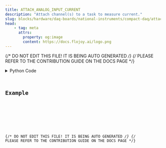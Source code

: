 ```yaml
---
title: ATTACH_ANALOG_INPUT_CURRENT
description: "Attach channel(s) to a task to measure current."
slug: blocks/hardware/daq-boards/national-instruments/compact-daq/attach-analog-input-current
head:
    - tag: meta
      attrs:
        property: og:image
        content: https://docs.flojoy.ai/logo.png
---
```


{/* DO NOT EDIT THIS FILE! IT IS BEING AUTO GENERATED */}
{/* PLEASE REFER TO THE CONTRIBUTION GUIDE ON THE DOCS PAGE */}


<DownloadStudioBanner />
<PythonDocsDisplay docstring={block_data["docstring"]} />
<details>
<summary>Python Code</summary>



<Code code={pythonCode} lang="py" wrap theme="dracula" />

[Find this Flojoy Block on GitHub](https://github.com/flojoy-ai/blocks/blob/main/blocks/HARDWARE/DAQ_BOARDS/NATIONAL_INSTRUMENTS/COMPACT_DAQ/ATTACH_ANALOG_INPUT_CURRENT/ATTACH_ANALOG_INPUT_CURRENT.py)

</details>

## Example


<GetHelpWidget />


<AppDisplay app={app} blockName="ATTACH_ANALOG_INPUT_CURRENT" client:visible />


<Example />

{/* DO NOT EDIT THIS FILE! IT IS BEING AUTO GENERATED */}
{/* PLEASE REFER TO THE CONTRIBUTION GUIDE ON THE DOCS PAGE */}
